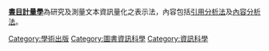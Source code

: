 '''[[書目計量學|書目計量學]]'''為研究及測量文本資訊量化之表示法，內容包括[[:en:Citation_analysis|引用分析法]]及[[內容分析法|內容分析法]]。

[[Category:學術出版|Category:學術出版]]
[[Category:圖書資訊科學|Category:圖書資訊科學]]
[[Category:資訊科學|Category:資訊科學]]